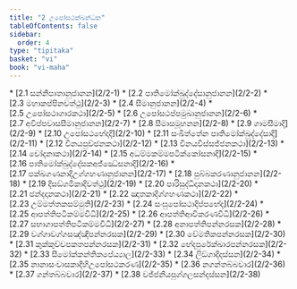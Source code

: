 ```yaml
---
title: "2 උපෝසථක්ඛන්ධක"
tableOfContents: false
sidebar:
  order: 4
type: "tipitaka"
basket: "vi"
book: "vi-maha"
---
```



<DynamicBreadcrumb />



<TableOfContents book="vi-maha" section="2">
* [2.1 සන්නිපාතානුජානන](2/2-1)
* [2.2 පාතිමෝක්ඛුද්දේසානුජානන](2/2-2)
* [2.3 මහාකප්පිනවත්ථු](2/2-3)
* [2.4 සීමානුජානන](2/2-4)
* [2.5 උපෝසථාගාරකථා](2/2-5)
* [2.6 උපෝසථප්පමුඛානුජානන](2/2-6)
* [2.7 අවිප්පවාසසීමානුජානන](2/2-7)
* [2.8 සීමාසමූහනන](2/2-8)
* [2.9 ගාමසීමාදි](2/2-9)
* [2.10 උපෝසථභේදාදි](2/2-10)
* [2.11 සංඛිත්තේන පාතිමෝක්ඛුද්දේසාදි](2/2-11)
* [2.12 විනයපුච්ඡනකථා](2/2-12)
* [2.13 විනයවිස්සජ්ජනකථා](2/2-13)
* [2.14 චෝදනාකථා](2/2-14)
* [2.15 අධම්මකම්මපටික්කෝසනාදි](2/2-15)
* [2.16 පාතිමෝක්ඛුද්දේසකඅජ්ඣේසනාදි](2/2-16)
* [2.17 පක්ඛගණනාදිඋග්ගහණානුජානන](2/2-17)
* [2.18 පුබ්බකරණානුජානන](2/2-18)
* [2.19 දිසඞ්ගමිකාදිවත්ථු](2/2-19)
* [2.20 පාරිසුද්ධිදානකථා](2/2-20)
* [2.21 ඡන්දදානකථා](2/2-21)
* [2.22 ඤාතකාදිග්ගහණකථා](2/2-22)
* [2.23 උම්මත්තකසම්මුති](2/2-23)
* [2.24 සංඝුපෝසථාදිප්පභේද](2/2-24)
* [2.25 ආපත්තිපටිකම්මවිධි](2/2-25)
* [2.26 ආපත්තිආවිකරණවිධි](2/2-26)
* [2.27 සභාගාපත්තිපටිකම්මවිධි](2/2-27)
* [2.28 අනාපත්තිපන්නරසක](2/2-28)
* [2.29 වග්ගාවග්ගසඤ්ඤිපන්නරසක](2/2-29)
* [2.30 වේමතිකපන්නරසක](2/2-30)
* [2.31 කුක්කුච්චපකතපන්නරසක](2/2-31)
* [2.32 භේදපුරේක්ඛාරපන්නරසක](2/2-32)
* [2.33 සීමෝක්කන්තිකපේය්‍යාල](2/2-33)
* [2.34 ලිඞ්ගාදිදස්සන](2/2-34)
* [2.35 නානාසංවාසකාදීහිඋපෝසථකරණ](2/2-35)
* [2.36 නගන්තබ්බවාර](2/2-36)
* [2.37 ගන්තබ්බවාර](2/2-37)
* [2.38 වජ්ජනීයපුග්ගලසන්දස්සන](2/2-38)
</TableOfContents>